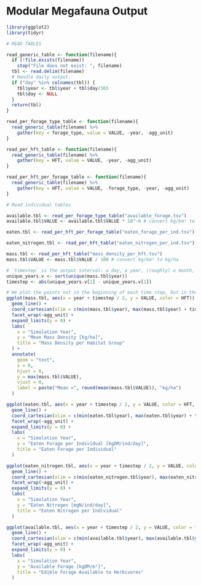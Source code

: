 <!--
SPDX-FileCopyrightText: 2020 Wolfgang Traylor <wolfgang.traylor@senckenberg.de>

SPDX-License-Identifier: CC0-1.0
-->

# Modular Megafauna Output

```r
library(ggplot2)
library(tidyr)

# READ TABLES

read_generic_table <- function(filename){
  if (!file.exists(filename))
    stop("File does not exist: ", filename)
  tbl <- read.delim(filename)
  # Handle daily output.
  if ("day" %in% colnames(tbl)) {
    tbl$year <- tbl$year + tbl$day/365
    tbl$day <- NULL
  }
  return(tbl)
}

read_per_forage_type_table <- function(filename){
  read_generic_table(filename) %>%
    gather(key = forage_type, value = VALUE, -year, -agg_unit)
}

read_per_hft_table <- function(filename){
  read_generic_table(filename) %>%
    gather(key = HFT, value = VALUE, -year, -agg_unit)
}

read_per_hft_per_forage_table <- function(filename){
  read_generic_table(filename) %>%
    gather(key = HFT, value = VALUE, -forage_type, -year, -agg_unit)
}

# Read individual tables

available.tbl <- read_per_forage_type_table("available_forage.tsv")
available.tbl$VALUE <- available.tbl$VALUE * 10^-6 # convert kg/km² to kg/m²

eaten.tbl <- read_per_hft_per_forage_table("eaten_forage_per_ind.tsv")

eaten_nitrogen.tbl <- read_per_hft_table("eaten_nitrogen_per_ind.tsv")

mass.tbl <- read_per_hft_table("mass_density_per_hft.tsv")
mass.tbl$VALUE <- mass.tbl$VALUE / 100 # convert kg/km² to kg/ha

# `timestep` is the output interval: a day, a year, (roughly) a month, or a decade.
unique_years.v <- sort(unique(mass.tbl$year))
timestep <- abs(unique_years.v[2] - unique_years.v[1])
```

```r
# We plot the points not in the beginning of each time step, but in the middle.
ggplot(mass.tbl, aes(x = year + timestep / 2, y = VALUE, color = HFT)) +
  geom_line() +
  coord_cartesian(xlim = c(min(mass.tbl$year), max(mass.tbl$year) + timestep)) +
  facet_wrap(~agg_unit) +
  expand_limits(y = 0) +
  labs(
    x = "Simulation Year",
    y = "Mean Mass Density [kg/ha]",
    title = "Mass Density per Habitat Group"
  ) +
  annotate(
    geom = "text",
    x = 0,
    hjust = 0,
    y = max(mass.tbl$VALUE),
    vjust = 0,
    label = paste("Mean =", round(mean(mass.tbl$VALUE)), "kg/ha")
  )
```

```r
ggplot(eaten.tbl, aes(x = year + timestep / 2, y = VALUE, color = HFT, linetype = forage_type)) +
  geom_line() +
  coord_cartesian(xlim = c(min(eaten.tbl$year), max(eaten.tbl$year) + timestep)) +
  facet_wrap(~agg_unit) +
  expand_limits(y = 0) +
  labs(
    x = "Simulation Year",
    y = "Eaten Forage per Individual [kgDM/ind/day]",
    title = "Eaten Forage per Individual"
  )
```

```r
ggplot(eaten_nitrogen.tbl, aes(x = year + timestep / 2, y = VALUE, color = HFT)) +
  geom_line() +
  coord_cartesian(xlim = c(min(eaten_nitrogen.tbl$year), max(eaten_nitrogen.tbl$year) + timestep)) +
  facet_wrap(~agg_unit) +
  expand_limits(y = 0) +
  labs(
    x = "Simulation Year",
    y = "Eaten Nitrogen [mgN/ind/day]",
    title = "Eaten Nitrogen per Individual"
  )
```

```r
ggplot(available.tbl, aes(x = year + timestep / 2, y = VALUE, color = forage_type)) +
  geom_line() +
  coord_cartesian(xlim = c(min(available.tbl$year), max(available.tbl$year) + timestep)) +
  facet_wrap(~agg_unit) +
  expand_limits(y = 0) +
  labs(
    x = "Simulation Year",
    y = "Available Forage [kgDM/m²]",
    title = "Edible Forage Available to Herbivores"
  )
```

